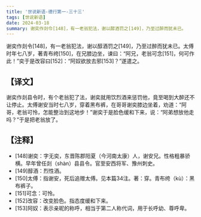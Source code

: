 ```yaml
---
title: '世说新语-德行第一-三十三'
tags: [世说新语]
date: 2024-03-18
summary: 谢奕作剡令[148]，有一老翁犯法，谢以醇酒罚之[149]，乃至过醉而犹未已。
---
```


谢奕作剡令[148]，有一老翁犯法，谢以醇酒罚之[149]，乃至过醉而犹未已。太傅时年七八岁，著青布绔[150]，在兄膝边坐，谏曰：“阿兄，老翁可念[151]，何可作此！”奕于是改容曰[152]：“阿奴欲放去邪[153]？”遂遣之。

## 【译文】

谢奕作剡县令时，有个老翁犯了法，谢奕就用饮烈酒来惩罚他，竟至喝到大醉还不让停止。太傅谢安当时七八岁，穿着黑布裤，在哥哥谢奕膝边坐着，劝道：“阿哥，老翁可怜，怎能整治到这地步！”谢奕于是脸色缓和下来，说：“阿弟想放他走吗？”于是把老翁放了。

## 【注释】

- [148]谢奕：字无奕，东晋陈郡阳夏（今河南太康）人，谢安兄。性格粗暴骄横。早年曾任剡（shàn）县县令。官至安西将军、豫州刺史。
- [149]醇酒：烈性酒。
- [150]太傅：指谢安，死后追赠太傅。见本篇34注。著：穿。青布绔（kù）：黑布裤子。
- [151]可念：可怜。
- [152]改容：改变脸色。指态度缓和下来。
- [153]阿奴：表示亲昵的称呼，相当于第二人称代词，用于长呼幼、尊呼卑。